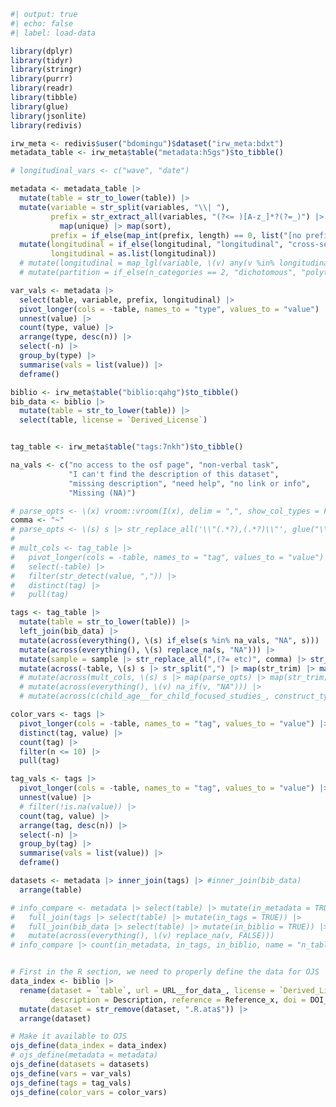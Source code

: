 ```r
#| output: true
#| echo: false
#| label: load-data

library(dplyr)
library(tidyr)
library(stringr)
library(purrr)
library(readr)
library(tibble)
library(glue)
library(jsonlite)
library(redivis)

irw_meta <- redivis$user("bdomingu")$dataset("irw_meta:bdxt")
metadata_table <- irw_meta$table("metadata:h5gs")$to_tibble()

# longitudinal_vars <- c("wave", "date")

metadata <- metadata_table |>
  mutate(table = str_to_lower(table)) |>
  mutate(variable = str_split(variables, "\\| "),
         prefix = str_extract_all(variables, "(?<= )[A-z_]*?(?=_)") |>
           map(unique) |> map(sort),
         prefix = if_else(map_int(prefix, length) == 0, list("[no prefix]"), prefix)) |>
  mutate(longitudinal = if_else(longitudinal, "longitudinal", "cross-sectional"),
         longitudinal = as.list(longitudinal))
  # mutate(longitudinal = map_lgl(variable, \(v) any(v %in% longitudinal_vars)))
  # mutate(partition = if_else(n_categories == 2, "dichotomous", "polytomous"))

var_vals <- metadata |>
  select(table, variable, prefix, longitudinal) |>
  pivot_longer(cols = -table, names_to = "type", values_to = "value") |>
  unnest(value) |>
  count(type, value) |>
  arrange(type, desc(n)) |>
  select(-n) |>
  group_by(type) |>
  summarise(vals = list(value)) |>
  deframe()

biblio <- irw_meta$table("biblio:qahg")$to_tibble()
bib_data <- biblio |>
  mutate(table = str_to_lower(table)) |>
  select(table, license = `Derived_License`)


tag_table <- irw_meta$table("tags:7nkh")$to_tibble()

na_vals <- c("no access to the osf page", "non-verbal task",
             "I can't find the description of this dataset",
             "missing description", "need help", "no link or info",
             "Missing (NA)")

# parse_opts <- \(x) vroom::vroom(I(x), delim = ",", show_col_types = FALSE) |> colnames()
comma <- "~"
# parse_opts <- \(s) s |> str_replace_all('\\"(.*?),(.*?)\\"', glue("\\1{comma}\\2")) |> str_split(",") |> map(str_trim) |> map(\(x) str_replace_all(x, comma, ","))
# 
# mult_cols <- tag_table |>
#   pivot_longer(cols = -table, names_to = "tag", values_to = "value") |>
#   select(-table) |>
#   filter(str_detect(value, ",")) |>
#   distinct(tag) |>
#   pull(tag)

tags <- tag_table |>
  mutate(table = str_to_lower(table)) |>
  left_join(bib_data) |>
  mutate(across(everything(), \(s) if_else(s %in% na_vals, "NA", s))) |>
  mutate(across(everything(), \(s) replace_na(s, "NA"))) |>
  mutate(sample = sample |> str_replace_all(",(?= etc)", comma) |> str_remove_all('\\"')) |>
  mutate(across(-table, \(s) s |> str_split(",") |> map(str_trim) |> map(\(x) str_replace_all(x, comma, ","))))
  # mutate(across(mult_cols, \(s) s |> map(parse_opts) |> map(str_trim)))
  # mutate(across(everything(), \(v) na_if(v, "NA"))) |>
  # mutate(across(c(child_age__for_child_focused_studies_, construct_type, measurement_tool, primary_language_s_, sample),

color_vars <- tags |>
  pivot_longer(cols = -table, names_to = "tag", values_to = "value") |>
  distinct(tag, value) |>
  count(tag) |>
  filter(n <= 10) |>
  pull(tag)

tag_vals <- tags |>
  pivot_longer(cols = -table, names_to = "tag", values_to = "value") |>
  unnest(value) |>
  # filter(!is.na(value)) |>
  count(tag, value) |>
  arrange(tag, desc(n)) |>
  select(-n) |>
  group_by(tag) |>
  summarise(vals = list(value)) |>
  deframe()

datasets <- metadata |> inner_join(tags) |> #inner_join(bib_data)
  arrange(table)

# info_compare <- metadata |> select(table) |> mutate(in_metadata = TRUE) |>
#   full_join(tags |> select(table) |> mutate(in_tags = TRUE)) |>
#   full_join(bib_data |> select(table) |> mutate(in_biblio = TRUE)) |>
#   mutate(across(everything(), \(v) replace_na(v, FALSE)))
# info_compare |> count(in_metadata, in_tags, in_biblio, name = "n_tables")


# First in the R section, we need to properly define the data for OJS
data_index <- biblio |>
  rename(dataset = `table`, url = URL__for_data_, license = `Derived_License`,
         description = Description, reference = Reference_x, doi = DOI__for_paper_) |>
  mutate(dataset = str_remove(dataset, ".R.ata$")) |>
  arrange(dataset)

# Make it available to OJS 
ojs_define(data_index = data_index)
# ojs_define(metadata = metadata)
ojs_define(datasets = datasets)
ojs_define(vars = var_vals)
ojs_define(tags = tag_vals)
ojs_define(color_vars = color_vars)
```

